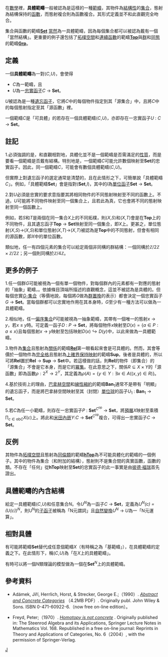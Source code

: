 在[[數學|數學]]裡，'''具體範疇'''一般被認為是這樣的一種[[範疇_(數學)|範疇]]，其物件為[[數學結構|結構性]]的[[集合|集合]]，態射為結構保持的[[函數|函數]]，而態射複合則為函數複合。其形式定義並不和此直觀完全吻合。

集合與函數的範疇[[集合範疇|'''Set''']] [[當然|當然]]為一具體範疇，因為每個集合都可以被認為戴有一個「當然結構」。更重要的例子還包括了[[拓樸空間|拓樸空間]]和[[連續函數|連續函數]]的範疇[[拓樸空間範疇|'''Top''']]與[[群|群]]和[[同態|同態]]的範疇[[群範疇|'''Grp''']]。

==定義==

一個'''具體範疇'''為一對(''C'',''U'')，會使得
* ''C''為一範疇，且
* ''U''為一[[忠實函子|忠實函子]]''C'' → '''Set'''。

''U''被認為是一種[[遺忘函子|遺忘函子]]，它將''C''中的每個物件指定到其「源集合」中，且將''C''中的每個態射指定至其「源函數」裡。

一個範疇''C''是「可具體」的若存在一個具體範疇(''C'',''U'')，亦即存在一忠實函子''U'' : ''C'' → '''Set'''。

==註記==

1.必須強調的是，和直觀相對地，具體化並不是一個範疇是否需滿足的[[性質|性質]]，而是要看一個範疇是否戴有結構。特別地是，一個範疇''C''可能允許數個映射至'''Set'''的忠實函子。因此，同一個範疇''C''，可能會有數個具體範疇(''C'',''U'')。

但實際上對遺忘函子的選定通常是清楚的，且在此情形之下，可簡單說「具體範疇''C''」。例如，「具體範疇'''Set'''」會是指對('''Set''',''I'')，其中的''I''為[[單位函子|單位函子]]'''Set''' → '''Set'''。

2.對''U''必須是忠實的要求意指要其將相同物件的不同態射映射至不同的函數上。不過，''U''可能將不同物件映射至同一個集合上，且若此為真，它也會將不同的態射映射至同一個函數上。

例如，若''S''和''T''是兩個在同一集合''X''上的不同拓樸，則(''X'',''S'')和(''X'',''T'')會是在'''Top'''上的不同物件，且其遺忘函子'''Top''' → '''Set'''映射至同一個集合，即''X''上。更甚之，單位態射(''X'',''S'')→(''X'',''S'')和單位態射(''X'',''T'')→(''X'',''T'')被認為是'''Top'''中的不同態射，但會有相同的源函數，即''X''中的單位函數。

類似地，任一有四個元素的集合可以給定兩個非同構的群結構：一個同構於<math>\mathbb{Z}/2\mathbb{Z} \times \mathbb{Z}/2\mathbb{Z}</math>；另一個則同構於<math>\mathbb{Z}/4\mathbb{Z}</math>。

==更多的例子==

1.任一個群''G''可能被視為一個有單一個物件，對每個群內的元素都有一對應的態射的「抽象」範疇，。依據條目頂端所描述的直觀概念，這並不被認為是具體的。但每個忠實[[群作用|''G''-集合]]（等價地說，每個將''G''做為[[置換群|群置換]]的表示）都會決定一個忠實函子''G'' → '''Set'''。當每個群都可以忠實地作用在其本身時，''G''至少有一種方法可以做為一具體範疇。

2.相似地，任一[[偏序集合|偏序集合]]''P''可能被視為一抽象範疇，其帶有一個唯一的態射''x'' → ''y''，若''x'' ≤  ''y''時。可定義一函子''D'' : ''P'' → '''Set'''，將每個物件''x''映射至<math>D(x)=\{a \in P : a \leq x\}</math>且每個態射''x'' → ''y''映射至包括映射<math>D(x) \hookrightarrow D (y)</math>中，以此來做為一具體範疇。

3.物件為[[集合|集合]]且態射為[[關係|關係]]的範疇[[關係範疇|'''Rel''']]第一眼看起來會是可具體的。然而，其會等價於一個物件為[[完全格|完全格]]且態射為[[完全格|上確界保持映射]]的範疇'''Sup'''。後者是具體的，所以可將'''Rel'''置於'''Rel''' → '''Sup''' → '''Set'''中。若這樣做的話，則'''Rel'''的物件（即集合）的「源集合」不會是它本身，而是它的[[冪集|冪集]]。在此意思之下，關係<math>R \subseteq X \times Y</math>的「源函數」即為函數<math>\rho: 2^X \rightarrow 2^Y</math>，其定義為<math>\rho (A)=\{y \in Y : \exists x \in A((x,y)\in R)\}</math>。

4.基於技術上的理由，[[巴拿赫空間|巴拿赫空間]]和[[線性縮約|線性縮約]]的範疇'''Ban'''<sub>1</sub>通常不是帶有「明顯」的遺忘函子，而是將巴拿赫空間映射至其（封閉）[[單位球|單位球]]的函子''U''<sub>1</sub> : '''Ban'''<sub>1</sub> → '''Set'''。

5.若''C''為任一小範疇，則存在一忠實函子''P'' : '''Set'''<sup>''C''<sup>op</sup></sup> → '''Set'''，將[[層_(數學)|預層]]''X''映射至乘積<math>\prod_{c \in \mathrm{ob}C} X(c)</math>上。將此和[[米田引理|米田內嵌]]''Y'':''C'' → '''Set'''<sup>''C''<sup>op</sup></sup>複合，可得出一忠實函子''C'' → '''Set'''。

==反例==

其物件為[[拓樸空間|拓樸空間]]且態射為[[同倫|同倫類]]的範疇[[同倫範疇|'''hTop''']]為不可能具體化的範疇的一個例子。其中的物件為集合（和附加的結構），態射則不是集合間的真實函數，函數的類。不存在「任何」從'''hTop'''映射至'''Set'''的忠實函子的此一事實是由[[彼德·福瑞|彼德·福瑞]]首先證出。

==具體範疇的內含結構==

給定一具體範疇(''C'',''U'')和任意集合''N''。令''U<sup>N</sup>''為一函子''C'' → '''Set'''，定義為''U<sup>N</sup>(c) =(U(c))<sup>N</sup>''，則U<sup>N</sup>的[[子函子|子函子]]被稱為「N元謂詞」且[[自然變換|自然變換]]''U<sup>N</sup>'' → ''U''為一「N元運算」。

==相對具體==

有可能將範疇'''Set'''替代成任意個範疇''X''（有時稱之為「基範疇」），在具體範疇的定義之下。在此情形下，稱(''C'',''U'')為「在''X''上的具體範疇」。

有時可以將一個''N''類理論的模型做為一個在'''Set'''<sup>''N''</sup>上的具體範疇。

==參考資料==

* Adámek, Jiří, Herrlich, Horst, & Strecker, George E.;（1990）. [http://katmat.math.uni-bremen.de/acc/acc.pdf ''Abstract and Concrete Categories''] {{Wayback|url=http://katmat.math.uni-bremen.de/acc/acc.pdf |date=20150421081851 }}（4.2MB PDF）. Originally publ. John Wiley & Sons. ISBN 0-471-60922-6.（now free on-line edition）。

* Freyd, Peter;（1970）. [http://www.tac.mta.ca/tac/reprints/articles/6/tr6abs.html ''Homotopy is not concrete''] {{Wayback|url=http://www.tac.mta.ca/tac/reprints/articles/6/tr6abs.html |date=20200714174249 }}.  Originally published in: The Steenrod Algebra and its Applications, Springer Lecture Notes in Mathematics Vol. 168. Republished in a free on-line journal: Reprints in Theory and Applications of Categories, No. 6（2004）, with the permission of Springer-Verlag.
 
{{範疇論}}
[[Category:範疇論|J]]